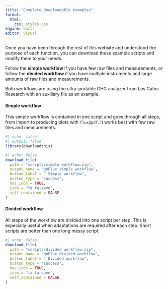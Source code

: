 ```yaml
---
title: "Complete downloadable examples"
format: 
  html: 
    css: styles.css
engine: knitr
editor: visual
---
```


Once you have been through the rest of this website and understood the purpose of each function, you can download these example scripts and modify them to your needs.

Follow the **simple workflow** if you have few raw files and measurements, or follow the **divided workflow** if you have multiple instruments and large amounts of raw files and measurements.

Both workflows are using the ultra-portable GHG analyzer from Los Gatos Research with an auxiliary file as an example.

#### Simple workflow {#sec-simple}

This simple workflow is contained in one script and goes through all steps, from import to producing plots with `flux2pdf`. It works best with few raw files and measurements.

```r
#| echo: false
#| output: false
library(downloadthis)
```

```r
#| echo: false
download_file(
  path = "scripts/simple workflow.zip",
  output_name = "goFlux simple workflow",
  button_label = " Simple workflow",
  button_type = "success",
  has_icon = TRUE,
  icon = "fa fa-save",
  self_contained = FALSE
)
```

#### Divided workflow {#sec-divided}

All steps of the workflow are divided into one script per step. This is especially useful when adaptations are required after each step. Short scripts are better than one long messy script.

```r
#| echo: false
download_file(
  path = "scripts/divided workflow.zip",
  output_name = "goFlux divided workflow",
  button_label = " Divided workflow",
  button_type = "success",
  has_icon = TRUE,
  icon = "fa fa-save",
  self_contained = FALSE
)
```
